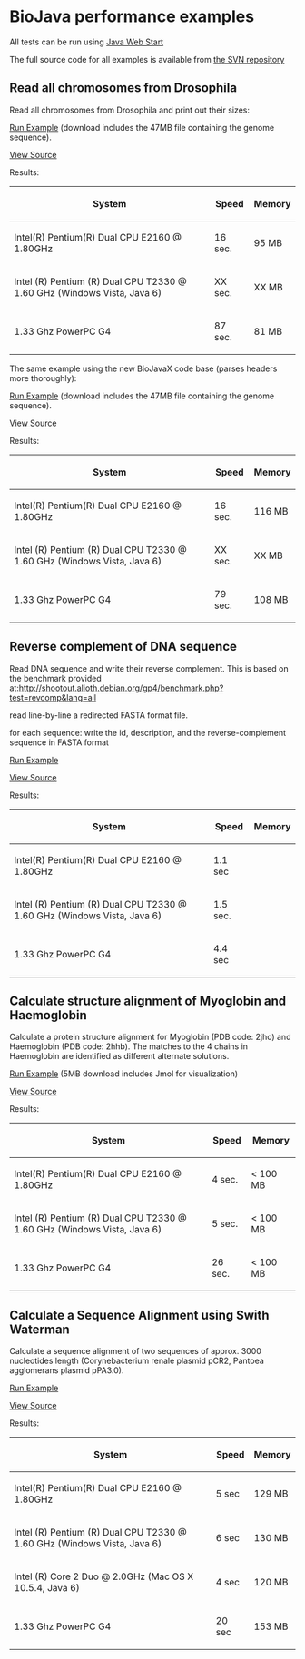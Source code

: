 = BioJava performance examples=

All tests can be run using [http://java.sun.com/products/javawebstart/ Java Web Start]

The full source code for all examples is available from [http://code.open-bio.org/svnweb/index.cgi/biojava/browse/biojava-live/trunk/demos/performance the SVN repository]

== Read all chromosomes from Drosophila ==
Read all chromosomes from Drosophila and print out their sizes:

[http://www.biojava.org/download/performance/biojava-test.jnlp Run Example] (download includes the 47MB file containing the genome sequence).

[[BioJava:Performance:ReadDrosophila|View Source]]

Results:

{| class="wikitable"
|-
! System
! Speed
! Memory
|-
| Intel(R) Pentium(R) Dual CPU E2160 @ 1.80GHz
| 16 sec.
| 95 MB
|-
| Intel (R) Pentium (R) Dual CPU T2330 @ 1.60 GHz (Windows Vista, Java 6)
| XX sec.
| XX MB
|-
| 1.33 Ghz PowerPC G4
| 87 sec.
| 81 MB
|}


The same example using the new BioJavaX code base (parses headers more thoroughly):

[http://www.biojava.org/download/performance/biojava-testX.jnlp Run Example] (download includes the 47MB file containing the genome sequence).

[http://code.open-bio.org/svnweb/index.cgi/biojava/view/biojava-live/trunk/demos/performance/ReadFastaX2.java View Source]

Results:

{| class="wikitable"
|-
! System
! Speed
! Memory
|-
| Intel(R) Pentium(R) Dual CPU E2160 @ 1.80GHz
| 16 sec.
| 116 MB
|-
| Intel (R) Pentium (R) Dual CPU T2330 @ 1.60 GHz (Windows Vista, Java 6)
| XX sec.
| XX MB
|-
| 1.33 Ghz PowerPC G4
| 79 sec.
| 108 MB
|}

== Reverse complement of DNA sequence ==

Read DNA sequence and write their reverse complement. This is based on the benchmark provided at:[http://shootout.alioth.debian.org/gp4/benchmark.php?test=revcomp&lang=all http://shootout.alioth.debian.org/gp4/benchmark.php?test=revcomp&lang=all] 

read line-by-line a redirected FASTA format file. 

for each sequence: write the id, description, and the reverse-complement sequence in FASTA format 

[http://www.biojava.org/download/performance/biojava-revcomp.jnlp Run Example]

[[BioJava:Performance:ReverseComplement|View Source]]

Results:

{| class="wikitable"
|-
! System
! Speed
! Memory
|-
| Intel(R) Pentium(R) Dual  CPU  E2160  @ 1.80GHz
| 1.1 sec
| 
|-
| Intel (R) Pentium (R) Dual CPU T2330 @ 1.60 GHz (Windows Vista, Java 6)
| 1.5 sec.
|
|-
| 1.33 Ghz PowerPC G4
| 4.4 sec
| 
|}

== Calculate structure alignment of Myoglobin and Haemoglobin ==

Calculate a protein structure alignment for Myoglobin (PDB code: 2jho) and Haemoglobin (PDB code: 2hhb).
The matches to the 4 chains in Haemoglobin are identified as different alternate solutions.

[http://www.biojava.org/download/performance/biojava-structure-example1.jnlp Run Example] (5MB download includes Jmol for visualization)

[[BioJava:Performance:AlignMyoHemo|View Source]]

Results:

{| class="wikitable"
|-
! System
! Speed
! Memory
|-
| Intel(R) Pentium(R) Dual CPU E2160 @ 1.80GHz
| 4 sec.
| < 100 MB
|-
| Intel (R) Pentium (R) Dual CPU T2330 @ 1.60 GHz (Windows Vista, Java 6)
| 5 sec.
| < 100 MB
|-
| 1.33 Ghz PowerPC G4
| 26 sec.
| < 100 MB
|}

== Calculate a Sequence Alignment using Swith Waterman ==

Calculate a sequence alignment of two sequences of approx. 3000 nucleotides length (Corynebacterium renale plasmid pCR2, Pantoea agglomerans plasmid pPA3.0).


[http://www.biojava.org/download/performance/biojava-testSW.jnlp Run Example]

[[BioJava:Performance:AlignSW|View Source]]

Results:


{| class="wikitable"
|-
! System
! Speed
! Memory
|-
| Intel(R) Pentium(R) Dual CPU E2160 @ 1.80GHz
| 5 sec
| 129 MB
|-
| Intel (R) Pentium (R) Dual CPU T2330 @ 1.60 GHz (Windows Vista, Java 6)
| 6 sec
| 130 MB
|-
| Intel (R) Core 2 Duo @ 2.0GHz (Mac OS X 10.5.4, Java 6)
| 4 sec
| 120 MB
|-
| 1.33 Ghz PowerPC G4
| 20 sec
| 153 MB
|}